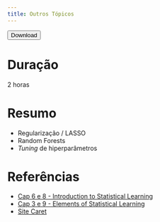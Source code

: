 ```yaml
---
title: Outros Tópicos
---
```


<a href = "../visualizacao.zip"><button>Download</button></a>

# Duração

2 horas

# Resumo

* Regularização / LASSO
* Random Forests
* _Tuning_ de hiperparâmetros

# Referências

- [Cap 6 e 8 - Introduction to Statistical Learning](http://www-bcf.usc.edu/~gareth/ISL/ISLR%20Seventh%20Printing.pdf)
- [Cap 3 e 9 - Elements of Statistical Learning](https://web.stanford.edu/~hastie/Papers/ESLII.pdf)
- [Site Caret](http://topepo.github.io/caret/index.html)

